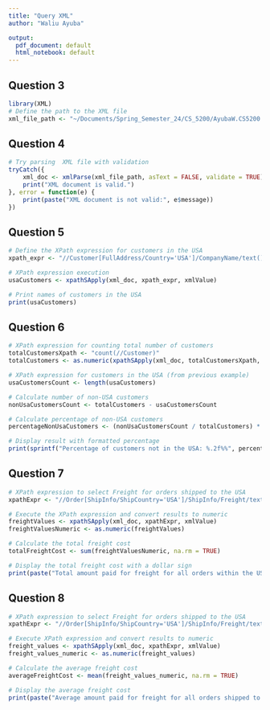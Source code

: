 ```yaml
---
title: "Query XML"
author: "Waliu Ayuba"

output:
  pdf_document: default
  html_notebook: default
---
```


## Question 3
```r
library(XML)
# Define the path to the XML file
xml_file_path <- "~/Documents/Spring_Semester_24/CS_5200/AyubaW.CS5200.ComplXPath/orders.xml"

```

## Question 4
```r

# Try parsing  XML file with validation
tryCatch({
    xml_doc <- xmlParse(xml_file_path, asText = FALSE, validate = TRUE)
    print("XML document is valid.")
}, error = function(e) {
    print(paste("XML document is not valid:", e$message))
})


```


## Question 5
```r

# Define the XPath expression for customers in the USA
xpath_expr <- "//Customer[FullAddress/Country='USA']/CompanyName/text()"

# XPath expression execution
usaCustomers <- xpathSApply(xml_doc, xpath_expr, xmlValue)

# Print names of customers in the USA
print(usaCustomers)

```

## Question 6
```r

# XPath expression for counting total number of customers
totalCustomersXpath <- "count(//Customer)"
totalCustomers <- as.numeric(xpathSApply(xml_doc, totalCustomersXpath, xmlValue))

# XPath expression for customers in the USA (from previous example)
usaCustomersCount <- length(usaCustomers)

# Calculate number of non-USA customers
nonUsaCustomersCount <- totalCustomers - usaCustomersCount

# Calculate percentage of non-USA customers
percentageNonUsaCustomers <- (nonUsaCustomersCount / totalCustomers) * 100

# Display result with formatted percentage
print(sprintf("Percentage of customers not in the USA: %.2f%%", percentageNonUsaCustomers))


```



## Question 7
```r

# XPath expression to select Freight for orders shipped to the USA
xpathExpr <- "//Order[ShipInfo/ShipCountry='USA']/ShipInfo/Freight/text()"

# Execute the XPath expression and convert results to numeric
freightValues <- xpathSApply(xml_doc, xpathExpr, xmlValue)
freightValuesNumeric <- as.numeric(freightValues)

# Calculate the total freight cost
totalFreightCost <- sum(freightValuesNumeric, na.rm = TRUE)

# Display the total freight cost with a dollar sign
print(paste("Total amount paid for freight for all orders within the USA: $", totalFreightCost, sep = ""))


```



## Question 8
```r

# XPath expression to select Freight for orders shipped to the USA
xpathExpr <- "//Order[ShipInfo/ShipCountry='USA']/ShipInfo/Freight/text()"

# Execute XPath expression and convert results to numeric
freight_values <- xpathSApply(xml_doc, xpathExpr, xmlValue)
freight_values_numeric <- as.numeric(freight_values)

# Calculate the average freight cost
averageFreightCost <- mean(freight_values_numeric, na.rm = TRUE)

# Display the average freight cost
print(paste("Average amount paid for freight for all orders shipped to the USA:", round(averageFreightCost, 2)))


```



